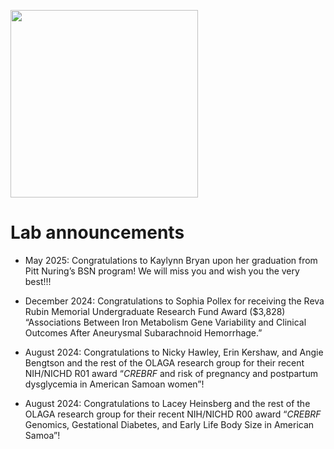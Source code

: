 ![](HeinsbergLab.png){fig-align="center" width="300"}

# Lab announcements {.unnumbered}

-   May 2025: Congratulations to Kaylynn Bryan upon her graduation from Pitt Nuring's BSN program! We will miss you and wish you the very best!!! 

-   December 2024: Congratulations to Sophia Pollex for receiving the Reva Rubin Memorial Undergraduate Research Fund Award (\$3,828) "Associations Between Iron Metabolism Gene Variability and Clinical Outcomes After Aneurysmal Subarachnoid Hemorrhage."

-   August 2024: Congratulations to Nicky Hawley, Erin Kershaw, and Angie Bengtson and the rest of the OLAGA research group for their recent NIH/NICHD R01 award "*CREBRF* and risk of pregnancy and postpartum dysglycemia in American Samoan women"!

-   August 2024: Congratulations to Lacey Heinsberg and the rest of the OLAGA research group for their recent NIH/NICHD R00 award "*CREBRF* Genomics, Gestational Diabetes, and Early Life Body Size in American Samoa"!

